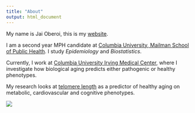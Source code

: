 ```yaml
---
title: "About"
output: html_document
---
```




My name is Jai Oberoi, this is my [website](jaioberoi.github.io). 

I am a second year MPH candidate at [Columbia University, Mailman School of Public Health](https://www.mailman.columbia.edu/). I study *Epidemiology* and *Biostatistics*. 

Currently, I work at [Columbia University Irving Medical Center](https://www.cuimc.columbia.edu/), where I investigate how biological aging predicts either pathogenic or healthy phenotypes. 

My research looks at [telomere length](https://www.ncbi.nlm.nih.gov/pmc/articles/PMC4292845/) as a predictor of healthy aging on metabolic, cardiovascular and cognitive phenotypes. 

![](images/poster.jpg)
